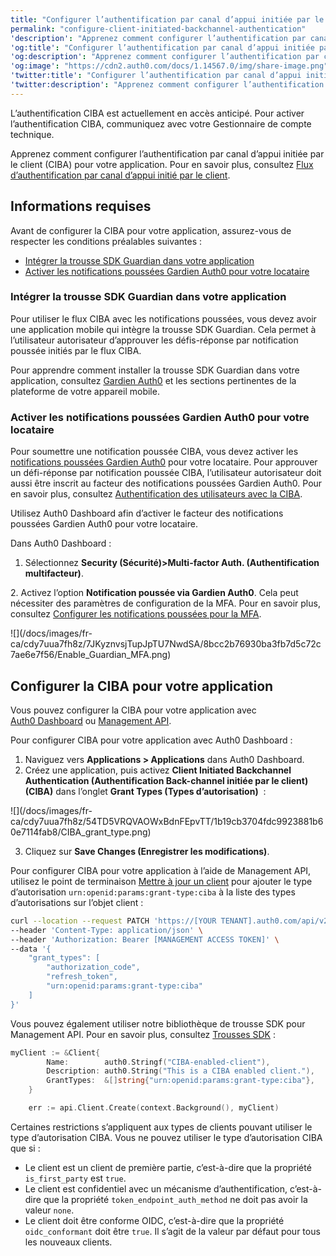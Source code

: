 ```yaml
---
title: "Configurer l’authentification par canal d’appui initiée par le client"
permalink: "configure-client-initiated-backchannel-authentication"
'description': "Apprenez comment configurer l’authentification par canal d’appui initiée par le client pour votre locataire."
'og:title': "Configurer l’authentification par canal d’appui initiée par le client"
'og:description': "Apprenez comment configurer l’authentification par canal d’appui initiée par le client pour votre locataire."
'og:image': "https://cdn2.auth0.com/docs/1.14567.0/img/share-image.png"
'twitter:title': "Configurer l’authentification par canal d’appui initiée par le client"
'twitter:description': "Apprenez comment configurer l’authentification par canal d’appui initiée par le client pour votre locataire."
---
```


<Callout icon="file-lines" color="#0EA5E9" iconType="regular">

L’authentification CIBA est actuellement en accès anticipé. Pour activer l’authentification CIBA, communiquez avec votre Gestionnaire de compte technique.

</Callout>

Apprenez comment configurer l’authentification par canal d’appui initiée par le client (CIBA) pour votre application. Pour en savoir plus, consultez [Flux d’authentification par canal d’appui initié par le client](/docs/fr-ca/get-started/authentication-and-authorization-flow/client-initiated-backchannel-authentication-flow).

## Informations requises

Avant de configurer la CIBA pour votre application, assurez-vous de respecter les conditions préalables suivantes :

* [Intégrer la trousse SDK Guardian dans votre application](#integrate-guardian-sdk-into-your-application)
* [Activer les notifications poussées Gardien Auth0 pour votre locataire](#enable-auth0-guardian-push-notifications-for-your-tenant)

### Intégrer la trousse SDK Guardian dans votre application

Pour utiliser le flux CIBA avec les notifications poussées, vous devez avoir une application mobile qui intègre la trousse SDK Guardian. Cela permet à l’utilisateur autorisateur d’approuver les défis-réponse par notification poussée initiés par le flux CIBA.

Pour apprendre comment installer la trousse SDK Guardian dans votre application, consultez [Gardien Auth0](https://auth0.com/docs/secure/multi-factor-authentication/auth0-guardian#guardian-sdks) et les sections pertinentes de la plateforme de votre appareil mobile.

### Activer les notifications poussées Gardien Auth0 pour votre locataire

Pour soumettre une notification poussée CIBA, vous devez activer les [notifications poussées Gardien Auth0](/docs/fr-ca/secure/multi-factor-authentication/auth0-guardian#enroll-in-push-notifications) pour votre locataire. Pour approuver un défi-réponse par notification poussée CIBA, l’utilisateur autorisateur doit aussi être inscrit au facteur des notifications poussées Gardien Auth0. Pour en savoir plus, consultez [Authentification des utilisateurs avec la CIBA](/docs/fr-ca/get-started/authentication-and-authorization-flow/client-initiated-backchannel-authentication-flow/user-authentication-with-ciba).

Utilisez Auth0 Dashboard afin d’activer le facteur des notifications poussées Gardien Auth0 pour votre locataire.

Dans <Tooltip href="/docs/docs/fr-ca/glossary?term=auth0-dashboard" tip="Auth0 Dashboard
Principal produit d’Auth0 pour configurer vos services." cta="Voir le glossaire">Auth0 Dashboard</Tooltip> :

1. Sélectionnez **Security (Sécurité)>Multi-factor Auth. (Authentification multifacteur)**.

2. Activez l’option **Notification poussée via Gardien Auth0**. Cela peut nécessiter des paramètres de configuration de la <Tooltip href="/docs/docs/fr-ca/glossary?term=multifactor-authentication" tip="Authentification multifacteur (MFA)
Processus d’authentification de l’utilisateur qui utilise un facteur en plus du nom d’utilisateur et du mot de passe, tel qu’un code par SMS." cta="Voir le glossaire">MFA</Tooltip>. Pour en savoir plus, consultez [Configurer les notifications poussées pour la MFA](/docs/fr-ca/secure/multi-factor-authentication/multi-factor-authentication-factors/configure-push-notifications-for-mfa).

<Frame>![](/docs/images/fr-ca/cdy7uua7fh8z/7JKyznvsjTupJpTU7NwdSA/8bcc2b76930ba3fb7d5c72c7ae6e7f56/Enable_Guardian_MFA.png)</Frame>

## Configurer la CIBA pour votre application

Vous pouvez configurer la CIBA pour votre application avec [Auth0 Dashboard](https://manage.auth0.com/)  ou [Management API](https://auth0.com/docs/api/management/v2).

<Tabs><Tab title="Auth0 Dashboard">

Pour configurer CIBA pour votre application avec Auth0 Dashboard :

1. Naviguez vers **Applications > Applications** dans Auth0 Dashboard.
2. Créez une application, puis activez **Client Initiated Backchannel Authentication (Authentification Back-channel initiée par le client) (CIBA)** dans l’onglet **Grant Types (Types d’autorisation)**  :

<Frame>![](/docs/images/fr-ca/cdy7uua7fh8z/54TD5VRQVAOWxBdnFEpvTT/1b19cb3704fdc9923881b60e7114fab8/CIBA_grant_type.png)</Frame>

3. Cliquez sur **Save Changes (Enregistrer les modifications)**.

</Tab><Tab title="Management API">

Pour configurer CIBA pour votre application à l’aide de Management API, utilisez le point de terminaison [Mettre à jour un client](https://auth0.com/docs/api/management/v2/clients/patch-clients-by-id) pour ajouter le type d’autorisation `urn:openid:params:grant-type:ciba` à la liste des types d’autorisations sur l’objet client :

```bash lines
curl --location --request PATCH 'https://[YOUR TENANT].auth0.com/api/v2/clients/[CLIENT ID]' \
--header 'Content-Type: application/json' \
--header 'Authorization: Bearer [MANAGEMENT ACCESS TOKEN]' \
--data '{
    "grant_types": [
        "authorization_code",
        "refresh_token",
        "urn:openid:params:grant-type:ciba"
    ]
}'
```

Vous pouvez également utiliser notre bibliothèque de trousse SDK pour Management API. Pour en savoir plus, consultez [Trousses SDK](/docs/fr-ca/libraries) :

```go lines
myClient := &Client{
		Name:        auth0.Stringf("CIBA-enabled-client"),
		Description: auth0.String("This is a CIBA enabled client."),
		GrantTypes:  &[]string{"urn:openid:params:grant-type:ciba"},
	}

	err := api.Client.Create(context.Background(), myClient)
```

Certaines restrictions s’appliquent aux types de clients pouvant utiliser le type d’autorisation CIBA. Vous ne pouvez utiliser le type d’autorisation CIBA que si :

* Le client est un client de première partie, c’est-à-dire que la propriété `is_first_party` est `true`.
* Le client est confidentiel avec un mécanisme d’authentification, c’est-à-dire que la propriété `token_endpoint_auth_method` ne doit pas avoir la valeur `none`.
* Le client doit être conforme OIDC, c’est-à-dire que la propriété `oidc_conformant` doit être `true`. Il s’agit de la valeur par défaut pour tous les nouveaux clients.

</Tab></Tabs>


